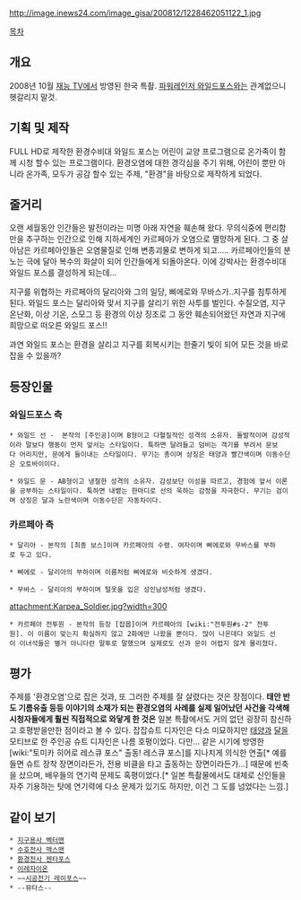 http://image.inews24.com/image_gisa/200812/1228462051122_1.jpg


[[목차]]
== 개요 ==
2008년 10월 [[재능 TV]]에서 방영된 한국 특촬. [[파워레인저 와일드포스]]와는 관계없으니 헷갈리지 말것.

== 기획 및 제작 ==
FULL HD로 제작한 환경수비대 와일드 포스는 어린이 교양 프로그램으로 온가족이 함께 시청 할수 있는 프로그램이다.
환경오염에 대한 경각심을 주기 위해, 어린이 뿐만 아니라 온가족, 모두가 공감 할수 있는 주제, "환경"을 바탕으로 제작하게 되었다.

== 줄거리 ==
오랜 세월동안 인간들은 발전이라는 미명 아래 자연을 훼손해 왔다.
무의식중에 편리함만을 추구하는 인간으로 인해 지하세계인 카르페아가 오염으로 멸망하게 된다. 그 중 살아남은 카르페아인들은 오염물질로 인해 변종괴물로 변하게 되고..... 카르페아인들의 분노는 극에 달아 복수의 화살이 되어 인간들에게 되돌아온다. 이에 강박사는 환경수비대 와일드 포스를 결성하게 되는데...

지구를 위협하는 카르페아의 달리아와 그의 일당, 삐에로와 무바스가..지구를 침투하게 된다. 와일드 포스는 달리아와 맞서 지구를 살리기 위한 사투를 벌인다. 수질오염, 지구 온난화, 이상 기온, 스모그 등 환경의 이상 징조로 그 동안 훼손되어왔던 자연과 지구에 희망으로 떠오른 와일드 포스!! 

과연 와일드 포스는 환경을 살리고 지구를 회복시키는 한줄기 빛이 되어 모든 것을 바로 잡을 수 있을까?

== 등장인물 ==
=== 와일드포스 측 ===
 * 와일드 선 -  본작의 [주인공]이며 B형이고 다혈질적인 성격의 소유자. 돌발적이며 감성적이라 말보다 행동이 먼저 앞서는 스타일이다. 툭하면 달려들고 덤비는 객기를 부려서 문보다 어리지만, 문에게 들이내는 스타일이다. 무기는 총이며 상징은 태양과 빨간색이며 이동수단은 오토바이이다. 

 * 와일드 문 - AB형이고 냉철한 성격의 소유자. 감성보단 이성을 따르고, 경험에 앞서 이론을 공부하는 스타일이다. 툭하면 내뱉는 한마디로 선의 욱하는 감정을 자극한다. 무기는 검이며 상징은 달과 노란색이며 이동수단은 자동차이다. 

=== 카르페아 측 ===
 * 달리아 - 본작의 [최종 보스]이며 카르페아의 수령. 여자이며 삐에로와 무바스를 부하로 두고 있다.

 * 삐에로 - 달리아의 부하이며 이름처럼 삐에로와 비슷하게 생겼다.

 * 무바스 - 달리아의 부하이며 털옷을 입은 성인남성처럼 생겼다.

attachment:Karpea_Soldier.jpg?width=300
 * 카르페아 전투원 - 본작의 등장 [잡몹]이며 카르페아의 [wiki:"전투원#s-2" 전투원]. 이 이름이 맞는지 확실하지 않고 2화에만 나왔을 뿐이다. 많이 나온데다 와일드 선이 이녀석들은 별거 아니다란 말투로 말했으며 실제로도 선과 문이 어렵지 않게 물리쳤다.

== 평가 ==
주제를 '환경오염'으로 잡은 것과, 또 그러한 주제를 잘 살렸다는 것은 장점이다. '''태안 반도 기름유출 등등 이야기의 소재가 되는 환경오염의 사례를 실제 일어났던 사건을 각색해 시청자들에게 훨씬 직접적으로 와닿게 한 것은''' 일본 특촬에서도 거의 없던 굉장히 참신하고 호평받을만한 점이라고 볼 수 있다. 잡잡슈트 디자인은 다소 미묘하지만 [[태양]]과 [[달]]을 모티브로 한 주인공 슈트 디자인은 나름 호평이었다. 다만... 같은 시기에 방영한 [wiki:"토미카 히어로 레스큐 포스" 출동! 레스큐 포스]를 지나치게 의식한 연출[* 예를 들면 슈트 장착 장면이라든가, 전용 비클을 타고 출동하는 장면이라든가...] 때문에 빈축을 샀으며, 배우들의 연기력 문제도 혹평이었다.[* 일본 특촬물에서도 대체로 신인들을 자주 기용하는 탓에 연기력에 다소 문제가 있기도 하지만, 이건 그 도를 넘었다는 느낌.]

== 같이 보기 ==
 * [[지구용사 벡터맨]]
 * [[수호전사 맥스맨]]
 * [[환경전사 젠타포스]]
 * [[이레자이온]]
 * ~~[[시공전기 레이포스]]~~
 * --뮤타스--
